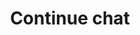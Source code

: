 ---
title: 'Continue chat'
openapi: POST /v1/sessions/{sessionId}/continueChat
description: "API endpoint to continue an existing chat session with new user input."
---
